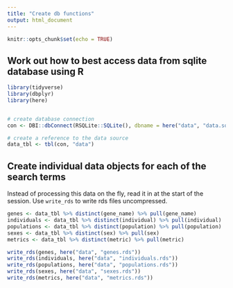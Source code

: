 ```yaml
---
title: "Create db functions"
output: html_document
---
```


```r
knitr::opts_chunk$set(echo = TRUE)
```

## Work out how to best access data from sqlite database using R

```r
library(tidyverse)
library(dbplyr)
library(here)


# create database connection
con <- DBI::dbConnect(RSQLite::SQLite(), dbname = here("data", "data.sqlite"))

# create a reference to the data source
data_tbl <- tbl(con, "data")
```

## Create individual data objects for each of the search terms

Instead of processing this data on the fly, read it in at the start of the 
session. Use `write_rds` to write rds files uncompressed.

```r
genes <- data_tbl %>% distinct(gene_name) %>% pull(gene_name)
individuals <- data_tbl %>% distinct(individual) %>% pull(individual)
populations <- data_tbl %>% distinct(population) %>% pull(population)
sexes <- data_tbl %>% distinct(sex) %>% pull(sex)
metrics <- data_tbl %>% distinct(metric) %>% pull(metric)

write_rds(genes, here("data", "genes.rds"))
write_rds(individuals, here("data", "individuals.rds"))
write_rds(populations, here("data", "populations.rds"))
write_rds(sexes, here("data", "sexes.rds"))
write_rds(metrics, here("data", "metrics.rds"))
```

